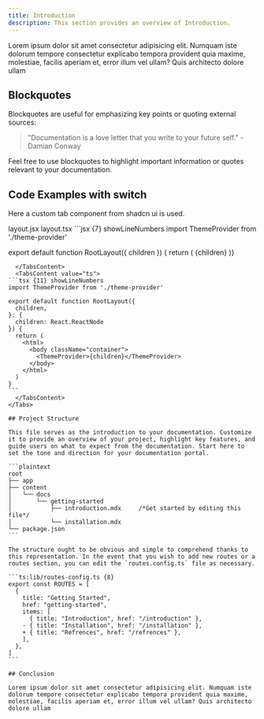 ```yaml
---
title: Introduction
description: This section provides an overview of Introduction.
---
```


Lorem ipsum dolor sit amet consectetur adipisicing elit. Numquam iste dolorum tempore consectetur explicabo tempora provident quia maxime, molestiae, facilis aperiam et, error illum vel ullam? Quis architecto dolore ullam

## Blockquotes

Blockquotes are useful for emphasizing key points or quoting external sources:

> "Documentation is a love letter that you write to your future self." - Damian Conway

Feel free to use blockquotes to highlight important information or quotes relevant to your documentation.

## Code Examples with switch

Here a custom tab component from shadcn ui is used.

<Tabs defaultValue="js" className="pt-5 pb-1">
  <TabsList className="">
    <TabsTrigger value="js">layout.jsx</TabsTrigger>
    <TabsTrigger value="ts">layout.tsx</TabsTrigger>
  </TabsList>
  <TabsContent value="js">
  ```jsx {7} showLineNumbers
import ThemeProvider from './theme-provider'
 
export default function RootLayout({ children }) {
  return (
    <html>
      <body className="container">
        <ThemeProvider>{children}</ThemeProvider>
      </body>
    </html>
  )}
````
  </TabsContent>
  <TabsContent value="ts">
```tsx {11} showLineNumbers
import ThemeProvider from './theme-provider'
 
export default function RootLayout({
  children,
}: {
  children: React.ReactNode
}) {
  return (
    <html>
      <body className="container">
        <ThemeProvider>{children}</ThemeProvider>
      </body>
    </html>
  )
}
```
  </TabsContent>
</Tabs>

## Project Structure

This file serves as the introduction to your documentation. Customize it to provide an overview of your project, highlight key features, and guide users on what to expect from the documentation. Start here to set the tone and direction for your documentation portal.

```plaintext
root
├── app
├── content
│   └── docs
│       └── getting-started
│           ├── introduction.mdx     /*Get started by editing this file*/
│           └── installation.mdx
└── package.json
```

The structure ought to be obvious and simple to comprehend thanks to this representation. In the event that you wish to add new routes or a routes section, you can edit the `routes.config.ts` file as necessary.

```ts:lib/routes-config.ts {8}
export const ROUTES = [
  {
    title: "Getting Started",
    href: "getting-started",
    items: [
      { title: "Introduction", href: "/introduction" },
    - { title: "Installation", href: "/installation" },
    + { title: "Refrences", href: "/refrences" },
    ],
  },
]
```

## Conclusion

Lorem ipsum dolor sit amet consectetur adipisicing elit. Numquam iste dolorum tempore consectetur explicabo tempora provident quia maxime, molestiae, facilis aperiam et, error illum vel ullam? Quis architecto dolore ullam
